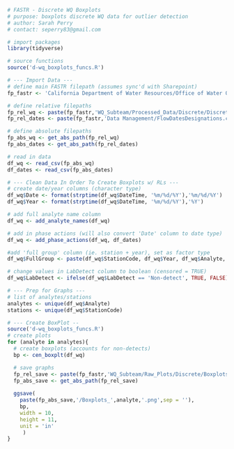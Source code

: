 ```r
# FASTR - Discrete WQ Boxplots
# purpose: boxplots discrete WQ data for outlier detection
# author: Sarah Perry
# contact: seperry83@gmail.com
```

```r
# import packages
library(tidyverse)

# source functions
source('d-wq_boxplots_funcs.R')
```

```r
# --- Import Data ---
# define main FASTR filepath (assumes sync'd with Sharepoint)
fp_fastr <- 'California Department of Water Resources/Office of Water Quality and Estuarine Ecology - North Delta Flow Action/'

# define relative filepaths 
fp_rel_wq <- paste(fp_fastr,'WQ_Subteam/Processed_Data/Discrete/Discrete_Output_Lab.csv', sep = '')
fp_rel_dates <- paste(fp_fastr,'Data Management/FlowDatesDesignations.csv', sep = '')

# define absolute filepaths
fp_abs_wq <- get_abs_path(fp_rel_wq)
fp_abs_dates <- get_abs_path(fp_rel_dates)

# read in data
df_wq <- read_csv(fp_abs_wq)
df_dates <- read_csv(fp_abs_dates)

# --- Clean Data In Order To Create Boxplots w/ RLs ---
# create date/year columns (character type)
df_wq$Date <- format(strptime(df_wq$DateTime, '%m/%d/%Y'),'%m/%d/%Y')
df_wq$Year <- format(strptime(df_wq$DateTime, '%m/%d/%Y'),'%Y')

# add full analyte name column
df_wq <- add_analyte_names(df_wq)

# add in phase actions (will also convert 'Date' column to date type)
df_wq <- add_phase_actions(df_wq, df_dates)

#add 'full group' column (ie. station + year), set as factor type
df_wq$FullGroup <- paste(df_wq$StationCode, df_wq$Year, df_wq$Analyte, sep = ',')

# change values in LabDetect column to boolean (censored = TRUE)
df_wq$LabDetect <- ifelse(df_wq$LabDetect == 'Non-detect', TRUE, FALSE)
```

```r
# --- Prep for Graphs ---
# list of analytes/stations
analytes <- unique(df_wq$Analyte)
stations <- unique(df_wq$StationCode)

# --- Create BoxPlot --
source('d-wq_boxplots_funcs.R')
# create plots
for (analyte in analytes){ 
  # create boxplots (accounts for non-detects)
  bp <- cen_boxplt(df_wq)

  # save graphs
  fp_rel_save <- paste(fp_fastr,'WQ_Subteam/Raw_Plots/Discrete/Boxplots', sep = '')
  fp_abs_save <- get_abs_path(fp_rel_save)
  
  ggsave(
    paste(fp_abs_save,'/Boxplots_',analyte,'.png',sep = ''),
    bp,
    width = 10,
    height = 11,
    unit = 'in'
     )
}
```


